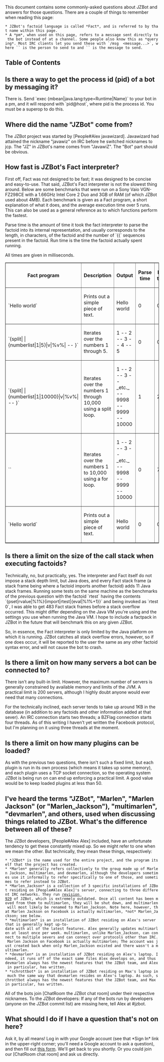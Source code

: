 This document contains some commonly-asked questions about JZBot and answers for those questions. There are a couple of things to remember when reading this page:
 * JZBot's factoid language is called *Fact*, and is referred to by that name within this page.
 * A *pm*, when used on this page, refers to a message sent directly to the bot instead of at a channel. Some people also know this as *querying*. Most IRC clients let you send these with `/msg <person> <message...>`, where `<person>` is the person to send to and `<message>` is the message to send.

==Table of Contents==

<wiki:toc/>

==Is there a way to get the process id (pid) of a bot by messaging it?==
There is. Send `exec {mbean|java.lang:type=Runtime|Name}` to your bot in a pm, and it will respond with `pid@host`, where pid is the process id. You must be a superop to do this.

==Where did the name "JZBot" come from?==
The JZBot project was started by [People#Alex javawizard]. Javawizard had attained the nickname "javawiz" on IRC before he switched nicknames to jcp. The "JZ" in JZBot's name comes from "JavawiZ". The "Bot" part should be obvious.

==How fast is JZBot's Fact interpreter?==
First off, Fact was not designed to be fast; it was designed to be concise and easy-to-use. That said, JZBot's Fact interpreter is not the slowest thing around. Below are some benchmarks that were run on a Sony Vaio VGN-FZ298CE with a 1.66GHz Intel Core 2 Duo and 3GB of RAM (of which JZBot used about 4MB). Each benchmark is given as a Fact program, a short explanation of what it does, and the average execution time over 5 runs. This can also be used as a general reference as to which functions perform the fastest.

Parse time is the amount of time it took the fact interpreter to parse the factoid into its internal representation, and usually corresponds to the length, in characters, of the factoid and the number of `{{` sequences present in the factoid. Run time is the time the factoid actually spent running. 

All times are given in milliseconds.

<table border="1" cellspacing="0" cellpadding="1"><tr><th>Fact program</th><th>Description</th><th>Output</th><th>Parse time</th><th>Run time</th><th>Total</th></tr>

<tr>
<td>`Hello world`</td>
<td>Prints out a simple piece of text.</td>
<td>Hello world</td>
<td>0</td>
<td>0</td>
<td>0</td>
</tr>

<tr>
<td>`{split| |{numberlist|1|5}|v|%v%| -- }`</td>
<td>Iterates over the numbers 1 through 5.</td>
<td>1 -- 2 -- 3 -- 4 -- 5</td>
<td>0</td>
<td>0</td>
<td>0</td>
</tr>

<tr>
<td>`{split| |{numberlist|1|10000}|v|%v%| -- }`</td>
<td>Iterates over the numbers 1 through 10,000 using a split loop.</td>
<td>1 -- 2 -- 3 -- _etc._ -- 9998 -- 9999 -- 10000</td>
<td>1</td>
<td>22</td>
<td>23</td>
</tr>

<tr>
<td>`{{for||1||10000||v||%v%|| -- }}`</td>
<td>Iterates over the numbers 1 to 10,000 using a for loop.</td>
<td>1 -- 2 -- 3 -- _etc._ -- 9998 -- 9999 -- 10000</td>
<td>0</td>
<td>7</td>
<td>7</td>
</tr>

<tr>
<td>`Hello world`</td>
<td>Prints out a simple piece of text.</td>
<td>Hello world</td>
<td>0</td>
<td>0</td>
<td>0</td>
</tr>

</table>

==Is there a limit on the size of the call stack when executing factoids?==
Technically, no, but practically, yes. The interpreter and Fact itself do not impose a stack depth limit, but Java does, and every Fact stack frame (a stack frame being where a factoid imports another factoid) adds 11 Java stack frames. Running some tests on the same machine as the benchmarks of the previous question with the factoid `rtest` having the contents `{pset|rvalue|%1%}{import|rtest|{eval|%1%+1}}` and being invoked as `rtest 0`, I was able to get 483 Fact stack frames before a stack overflow occurred. This might differ depending on the Java VM you're using and the settings you use when running the Java VM. I hope to include a factpack in JZBot in the future that will benchmark this on any given JZBot.

So, in essence, the Fact interpreter is only limited by the Java platform on which it is running. JZBot catches all stack overflow errors, however, so if one does occur, it will be reported to the user the same as any other factoid syntax error, and will not cause the bot to crash.

==Is there a limit on how many servers a bot can be connected to?==
There isn't any built-in limit. However, the maximum number of servers is generally constrained by available memory and limits of the JVM. A practical limit is 200 servers, although I highly doubt anyone would ever need that many connections. 

For the technically inclined, each server tends to take up around 1KB in the database (in addition to any factoids and other information added at that sever). An IRC connection starts two threads; a BZFlag connection starts four threads. As of this writing I haven't yet written the Facebook protocol, but I'm planning on it using three threads at the moment.

==Is there a limit on how many plugins can be loaded?==
As with the previous two questions, there isn't such a fixed limit, but each plugin is run in its own process (which means it takes up some memory), and each plugin uses a TCP socket connection, so the operating system JZBot is being run on can end up enforcing a practical limit. A good value would be to keep loaded plugins at less than 50.

==I've heard the terms "JZBot", "Marlen", "Marlen Jackson" (or "Marlen_Jackson"), "multimarlen", "devmarlen", and others, used when discussing things related to JZBot. What's the difference between all of these?==
The JZBot developers, [People#Alex Alex] included, have an unfortunate tendency to get these constantly mixed up. So we might refer to one when we mean the other. But technically, they mean these things, respectively:
 * *JZBot* is the name used for the entire project, and the program itself that the project has created.
 * *Marlen* generally refers collectively to the group made up of Marlen Jackson, multimarlen, and devmarlen, although the developers sometimes use it informally to refer specifically to one of those, and sometimes to refer instead to JZBot.
 * *Marlen_Jackson* is a collection of 3 specific installations of JZBot residing on [People#Alex Alex]'s server, connecting to three different IRC networks. They run [http://code.google.com/p/jwutils/source/detail?r=929 revision 929] of JZBot, which is extremely outdated. Once all content has been moved from them to multimarlen, they will be shut down, and multimarlen will most likely be renamed to Marlen_Jackson. Note here, however, that Marlen Jackson on Facebook is actually multimarlen, *not* Marlen_Jackson; see below.
 * *multimarlen* is an installation of JZBot residing on Alex's server that is generally kept up-to-date with all of the latest features. Alex generally updates multimarlen at least once per week. multimarlen, unlike Marlen_Jackson, can connect to multiple severs and can connect over protocols other than IRC. Marlen Jackson on Facebook is actually multimarlen; The account was just created back when only Marlen_Jackson existed and there wasn't a multimarlen.
 * *devmarlen* is an installation of JZBot residing on Alex's laptop. Indeed, it runs off of the exact same files Alex develops on, and thus devmarlen always has the newest features that the JZBot team, and Alex in particular, has written.
 * *schrottbot* is an installation of JZBot residing on Max's laptop in much the same way that devmarlen resides on Alex's laptop. As such, schrottbot always has the newest features that the JZBot team, and Max in particular, has written.
All of the bots join [ChatRoom the JZBot chat room] under their respective nicknames.
To the JZBot developers: If any of the bots run by developers (anyone on the JZBot commit list) are missing here, tell Alex at #jzbot.
==What should I do if I have a question that's not on here?==
Ask it, by all means! Log in with your Google account (see that *Sign In* link in the upper-right corner; you'll need a Google account to ask a question), and then fill out [http://code.google.com/p/jzbot/issues/entry?template=Question this form]. We'll get back to you shortly. Or you could join our [ChatRoom chat room] and ask us directly.